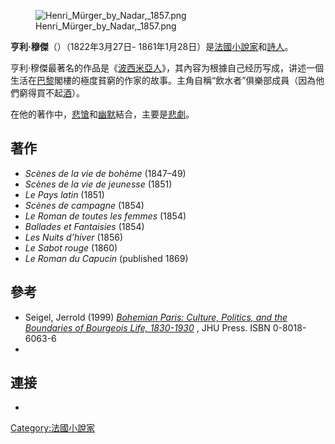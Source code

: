 [[File:Henri_Mürger_by_Nadar,_1857.png|thumb]]

'''亨利·穆傑'''（{{lang-fr|Henri Murger}}）（1822年3月27日- 1861年1月28日）是[[法國|法國]][[小說家|小說家]]和[[詩人|詩人]]。

亨利·穆傑最著名的作品是《[[波西米亞人_(小说)|波西米亞人]]》，其內容为根據自己经历写成，讲述一個生活在[[巴黎|巴黎]]閣樓的極度貧窮的作家的故事。主角自稱“飲水者”俱樂部成員（因為他們窮得買不起[[酒|酒]]）。

在他的著作中，[[悲愴|悲愴]]和[[幽默|幽默]]結合，主要是[[悲劇|悲劇]]。

==著作==

*''Scènes de la vie de bohème'' (1847–49)
*''Scènes de la vie de jeunesse'' (1851) 
* ''Le Pays latin'' (1851)
* ''Scènes de campagne'' (1854)
* ''Le Roman de toutes les femmes'' (1854)
* ''Ballades et Fantaisies'' (1854)
* ''Les Nuits d’hiver'' (1856)
* ''Le Sabot rouge'' (1860)
* ''Le Roman du Capucin'' (published 1869)

==參考==
{{Reflist}}
*Seigel, Jerrold (1999) [http://books.google.com/books?id=TnUgrSFm1YIC&pg=PA150&dq=Henri+Murger+died&lr=#PPA150,M1 ''Bohemian Paris: Culture, Politics, and the Boundaries of Bourgeois Life, 1830-1930''] {{Wayback|url=http://books.google.com/books?id=TnUgrSFm1YIC&pg=PA150&dq=Henri+Murger+died&lr=#PPA150,M1 |date=20140304201133 }}, JHU Press. ISBN 0-8018-6063-6
*{{Nuttall}}

==連接==
*{{gutenberg author|id=Henry_Murger|name=Henri Murger}}

{{La Vie de Bohème}}

{{Authority control}}
{{DEFAULTSORT:Murger, Henri}}

[[Category:法國小說家|Category:法國小說家]]